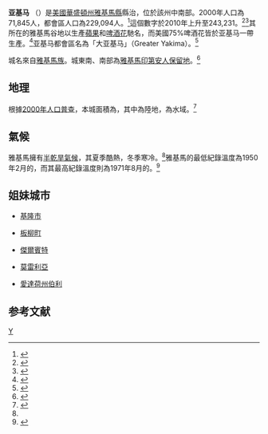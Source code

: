 {{noteTA
|T=zh-hans:亚基马; zh-hant:雅基馬;
|1=zh-hans:亚基马; zh-hant:雅基馬;
}}

<!--[[File:WAMap-doton-Yakima.png|right]]-->
{{Infobox settlement
|name                        = 雅基馬<br>Yakima
|official_name            = City of Yakima
|image_skyline            = Yakima WA from Lookout Point.jpg
|imagesize               = 300px
|image_alt               = 從觀景台看亞基馬
|image_caption       = 從觀景台看亞基馬
|native_name              = <!-- for cities whose native name is not in English -->
|nickname                  = 華盛頓州的棕櫚泉，華盛頓州中部的心臟<br>The Palm Springs of Washington, The Heart of Central Washington
|settlement_type          = [[城市|城市]]
|image_seal               = <!-- 檔案不存在 Yakima-OfficialSeal.png ，可從英文維基百科取得 -->
|image_map = Yakima_County_Washington_Incorporated_and_Unincorporated_areas_Yakima_Highlighted.svg
|mapsize                  = 300px
|map_caption              = 雅基馬在華盛頓州中的位置
|coordinates_region       = US-WA
|subdivision_type         = [[世界地理索引|國家]]
|subdivision_name         = [[美國|美國]]
|subdivision_type1        = [[美國州份|州]]
|subdivision_name1        = [[華盛頓州|華盛頓州]]
|subdivision_type2        = [[縣_(美國)|縣]]
|subdivision_name2        = [[雅基馬縣|雅基馬縣]]
|government_type          = 議會管理制
|leader_title             = 管理員
|leader_name              = 托尼·奧羅克
|leader_title1            = [[市長|市長]]
|leader_name1             = 米卡·考利（2013年）
|leader_title2            = 助理市長
|leader_name2             = 莫琳·阿德金森（2015年）
|established_title        = 成立市政機關
|established_date         = 1883年12月1日
|established_title2       = <!-- Incorporated (town) -->
|established_date2        =
|established_title3       = <!-- Incorporated (city) -->
|established_date3        = 1883年12月1日
|area_magnitude           =
|area_footnotes           = <ref name ="Gazetteer files"/>
|area_total_km2           = 71.72
|area_total_sq_mi         = 27.69
|area_land_km2            = 70.40
|area_land_sq_mi          = 27.18
|area_water_km2           = 1.32
|area_water_sq_mi         = 0.51
|area_water_percent       = 1.84
|population_footnotes     = <ref name ="FactFinder">{{cite web|title=American FactFinder|url=http://factfinder2.census.gov/faces/nav/jsf/pages/index.xhtml|publisher=[[United_States_Census_Bureau|United States Census Bureau]]|accessdate=2012-12-19|archive-date=2012-02-17|archive-url=https://www.webcitation.org/65WtHj6J5?url=http://factfinder2.census.gov/faces/nav/jsf/pages/index.xhtml|dead-url=no}}</ref>
|population_as_of         = [[2010年美國人口普查|2010年]]
|population_est           = 93101
|pop_est_as_of            = 2012<ref name="2012 Pop Estimate">{{cite web|title=Population Estimates|url=http://www.census.gov/popest/data/cities/totals/2012/SUB-EST2012.html|publisher=[[United_States_Census_Bureau|United States Census Bureau]]|accessdate=2013-06-01|archive-url=https://www.webcitation.org/6HQu4Spqa?url=http://www.census.gov/popest/data/cities/totals/2012/SUB-EST2012.html|archive-date=2013-06-17|dead-url=yes}}</ref>
|population_total         = 91067
|population_density_km2   = 1293.6
|population_density_sq_mi = 3350.5
|population_metro         = 261,102
|population_urban         = 129,534
|timezone                 = [[太平洋時區|太平洋時區]]
|utc_offset               = -8
|timezone_DST             = PDT
|utc_offset_DST           = -7
|latd = 46 |latm = 36 |lats = 7 |latNS = N
|longd = 120 |longm = 30 |longs = 28 |longEW = W
|elevation_m              = 325
|elevation_ft             = 1066
|postal_code_type         = [[美國郵政編碼|ZIP代碼]]
|postal_code              = 98901, 98902, 98903, 98904, 98907, 98908, 98909
|website                  = [http://www.yakimawa.gov www.yakimawa.gov]
|area_code                = 509
|blank_name               = [[聯邦信息處理標準|FIPS代碼]]
|blank_info               = 53-80010{{GR|2}}
|blank1_name              = [[地名信息系統|GNIS代碼]]
|blank1_info              = 1509643{{GR|3}}
|footnotes                =
}}

'''亚基马''' （{{lang en|'''Yakima'''}}）是[[美國|美國]][[華盛頓州|華盛頓州]][[雅基馬縣|雅基馬縣]]縣治，位於該州中南部。2000年人口為71,845人，都會區人口為229,094人。<ref>{{cite web | title = State and City Quickfacts | publisher = U.S. Census Bureau | url = http://quickfacts.census.gov/qfd/states/53/5380010.html | accessdate = 2006年11月13日 | deadurl = yes | archiveurl = https://web.archive.org/web/20060922183410/http://quickfacts.census.gov/qfd/states/53/5380010.html | archivedate = 2006年9月22日 }}</ref>這個數字於2010年上升至243,231。<ref>{{Cite web |url=http://factfinder2.census.gov/ |title=2010 census factfinder2 |accessdate=2013-07-31 |archive-date=2013-09-11 |archive-url=https://web.archive.org/web/20130911234518/http://factfinder2.census.gov/ |dead-url=no }}</ref><ref>{{cite web | url = http://www.census.gov/newsroom/releases/archives/2010_census/cb11-cn45.html | title = U.S. Census Bureau Delivers Washington's 2010 Census Population Totals, Including First Look at Race and Hispanic Origin Data for Legislative Redistricting | format = [[Microsoft_Excel|.xls]] | publisher = U.S. Census Bureau | date = 2011-02-23 | accessdate = 2011-03-26 | archive-date = 2012-04-08 | archive-url = https://web.archive.org/web/20120408004733/http://www.census.gov/newsroom/releases/archives/2010_census/cb11-cn45.html | dead-url = no }}</ref>其所在的雅基馬谷地以生產[[蘋果|蘋果]]和[[啤酒花|啤酒花]]馳名，而美國75%啤酒花皆於亚基马一帶生產。<ref name=AHM>{{cite web | title = American Hop Museum | url = http://www.americanhopmuseum.org/history.htm | accessdate = 2009-03-05 | deadurl = yes | archiveurl = https://archive.is/20130112143057/http://www.americanhopmuseum.org/history.htm | archivedate = 2013-01-12 }}</ref>亚基马都會區名為「大亚基马」（Greater Yakima）。<ref>{{cite web | title = State and City Quickfacts | publisher = U.S. Census Bureau | url = http://quickfacts.census.gov/qfd/states/53/5380010.html | accessdate = 2006-11-13 | deadurl = yes | archiveurl = https://web.archive.org/web/20060922183410/http://quickfacts.census.gov/qfd/states/53/5380010.html | archivedate = 2006-09-22 }}</ref>

城名來自[[雅基馬族|雅基馬族]]。城東南、南部為[[雅基馬印第安人保留地|雅基馬印第安人保留地]]。<ref>{{cite web | title = City of Yakima History | publisher = City of Yakima | url = http://www.ci.yakima.wa.us/tour/history/ | accessdate = 2006-12-28 | archive-date = 2007-09-28 | archive-url = https://web.archive.org/web/20070928072437/http://www.ci.yakima.wa.us/tour/history/ | dead-url = yes }}</ref>

==地理==
根據[[美國2000年人口普查|2000年人口普查]]，本城面積為{{convert|27.69|sqmi|sqkm|2}}，其中{{convert|27.18|sqmi|sqkm|2}}為陸地，{{convert|0.51|sqmi|sqkm|2}}為水域。<ref name ="Gazetteer files">{{cite web|title=US Gazetteer files 2010|url=http://www.census.gov/geo/www/gazetteer/files/Gaz_places_national.txt|publisher=[[United_States_Census_Bureau|United States Census Bureau]]|accessdate=2012-12-19|archive-url=https://www.webcitation.org/699nOulzi?url=http://www.census.gov/geo/www/gazetteer/files/Gaz_places_national.txt|archive-date=2012-07-14|dead-url=yes}}</ref>

==氣候==
雅基馬擁有[[半乾旱氣候|半乾旱氣候]]，其夏季酷熱，冬季寒冷。<ref name = NCDC />雅基馬的最低紀錄溫度為1950年2月的{{convert|-25|F|0}}，而其最高紀錄溫度則為1971年8月的{{convert|110|F|0}}。<ref name = TWC >{{cite web
  | url = http://www.weather.com/weather/wxclimatology/monthly/graph/USWA0502
  | title = Average Weather for Yakima, WA - Temperature and Precipitation
  | accessdate = 2010-05-15
  | publisher = The Weather Channel
  | archive-date = 2018-11-18
  | archive-url = https://web.archive.org/web/20181118153257/https://weather.com/weather/wxclimatology/monthly/graph/USWA0502
  | dead-url = no
  }}</ref>

{{Weather box |imperial first = Y|location = 雅基馬（1991–2020年正常值，1946年至今极端数据）
|collapsed =
|single line = Y
| Jan high F = 39.5
| Feb high F = 47.2
| Mar high F = 56.6
| Apr high F = 64.7
| May high F = 74.1
| Jun high F = 80.7
| Jul high F = 89.9
| Aug high F = 88.5
| Sep high F = 79.4
| Oct high F = 64.4
| Nov high F = 48.9
| Dec high F = 38.2
| year high F = 64.3
| Jan low F = 24.0
| Feb low F = 26.1
| Mar low F = 30.2
| Apr low F = 35.2
| May low F = 43.5
| Jun low F = 49.5
| Jul low F = 55.0
| Aug low F = 53.3
| Sep low F = 44.9
| Oct low F = 35.3
| Nov low F = 27.2
| Dec low F = 23.1
| year low F = 37.3
| Jan avg record high F = 56.3
| Feb avg record high F = 59.1
| Mar avg record high F = 70.0
| Apr avg record high F = 79.7
| May avg record high F = 89.9
| Jun avg record high F = 95.8
| Jul avg record high F = 101.5
| Aug avg record high F = 100.3
| Sep avg record high F = 92.1
| Oct avg record high F = 78.3
| Nov avg record high F = 64.9
| Dec avg record high F = 54.4
| year avg record high F = 102.9
| Jan avg record low F = 7.4
| Feb avg record low F = 11.4
| Mar avg record low F = 19.7
| Apr avg record low F = 23.9
| May avg record low F = 30.2
| Jun avg record low F = 36.8
| Jul avg record low F = 43.8
| Aug avg record low F = 42.3
| Sep avg record low F = 33.8
| Oct avg record low F = 21.3
| Nov avg record low F = 13.2
| Dec avg record low F = 8.1
| year avg record low F = 0.5
| Jan record high F = 68
| Feb record high F = 69
| Mar record high F = 80
| Apr record high F = 92
| May record high F = 102
| Jun record high F = 113
| Jul record high F = 109
| Aug record high F = 110
| Sep record high F = 100
| Oct record high F = 91
| Nov record high F = 73
| Dec record high F = 67
| Jan record low F = −21
| Feb record low F = −25
| Mar record low F = −1
| Apr record low F = 18
| May record low F = 25
| Jun record low F = 30
| Jul record low F = 34
| Aug record low F = 35
| Sep record low F = 24
| Oct record low F = 4
| Nov record low F = −13
| Dec record low F = −17
| Jan precipitation inch = 1.19
| Feb precipitation inch = 0.81
| Mar precipitation inch = 0.64
| Apr precipitation inch = 0.55
| May precipitation inch = 0.74
| Jun precipitation inch = 0.50
| Jul precipitation inch = 0.20
| Aug precipitation inch = 0.21
| Sep precipitation inch = 0.23
| Oct precipitation inch = 0.64
| Nov precipitation inch = 0.86
| Dec precipitation inch = 1.44
| year precipitation inch = 8.01
| precipitation colour = green
| Jul snow inch = 0
| Aug snow inch = 0
| Sep snow inch = 0
| Oct snow inch = 0.1
| Nov snow inch = 3.0
| Dec snow inch = 7.7
| Jan snow inch = 6.2
| Feb snow inch = 2.7
| Mar snow inch = 0.6
| Apr snow inch = 0
| May snow inch = 0
| Jun snow inch = 0
| year snow inch = 20.3
| Jan precipitation days = 9.4
| Feb precipitation days = 7.5
| Mar precipitation days = 6.4
| Apr precipitation days = 5.8
| May precipitation days = 6.2
| Jun precipitation days = 5.2
| Jul precipitation days = 2.4
| Aug precipitation days = 2.3
| Sep precipitation days = 3.2
| Oct precipitation days = 4.7
| Nov precipitation days = 8.6
| Dec precipitation days = 10.1
| year precipitation days = 71.8
| Jul snow days = 0
| Aug snow days = 0
| Sep snow days = 0
| Oct snow days = 0.1
| Nov snow days = 1.8
| Dec snow days = 6.2
| Jan snow days = 4.3
| Feb snow days = 2.2
| Mar snow days = 0.7
| Apr snow days = 0.1
| May snow days = 0
| Jun snow days = 0
| year snow days = 15.4
| Jan sun = 64
| Feb sun = 113
| Mar sun = 186
| Apr sun = 210
| May sun = 279
| Jun sun = 300
| Jul sun = 341
| Aug sun = 310
| Sep sun = 240
| Oct sun = 186
| Nov sun = 60
| Dec sun = 62
| year sun = 
| Jand sun = 2
| Febd sun = 4
| Mard sun = 6
| Aprd sun = 7
| Mayd sun = 9
| Jund sun = 10
| Juld sun = 11
| Augd sun = 10
| Sepd sun = 8
| Octd sun = 6
| Novd sun = 2
| Decd sun = 2
| yeard sun = 
| Jan percentsun = 22
| Feb percentsun = 38
| Mar percentsun = 50
| Apr percentsun = 51
| May percentsun = 60
| Jun percentsun = 63
| Jul percentsun = 71
| Aug percentsun = 71
| Sep percentsun = 64
| Oct percentsun = 55
| Nov percentsun = 21
| Dec percentsun = 23
| year percentsun = 
| Jan uv = 1
| Feb uv = 2
| Mar uv = 3
| Apr uv = 5
| May uv = 6
| Jun uv = 7
| Jul uv = 8
| Aug uv = 7
| Sep uv = 5
| Oct uv = 3
| Nov uv = 1
| Dec uv = 1
| year uv = 
| source 1 = NOAA<ref name = "NOAA NCEI">{{cite web |url = https://www.ncei.noaa.gov/access/us-climate-normals/#dataset=normals-monthly&timeframe=30&station=USW00024243 |title = NOAA NCEI U.S. Climate Normals Quick Access |publisher = [[National_Oceanic_and_Atmospheric_Administration|National Oceanic and Atmospheric Administration]] |access-date = 2021-08-06 |archive-date = 2021-05-05 |archive-url = https://web.archive.org/web/20210505115421/https://www.ncei.noaa.gov/access/us-climate-normals/#dataset=normals-monthly&timeframe=30&station=USW00024243 |dead-url = no }}</ref><ref name=NOAA_txt>{{cite web |url=ftp://ftp.ncdc.noaa.gov/pub/data/normals/1981-2010/products/station/USW00024018.normals.txt |publisher=National Oceanic and Atmospheric Administration |title=Station Name: WA YAKIMA AIRPORT |access-date=2019-09-08}}</ref>
| source 2 = Weather Atlas (sun and uv)<ref name = "Weather Atlas">{{cite web
|url = https://www.weather-atlas.com/en/washington-usa/yakima-climate
|title = Monthly weather forecast and climate - Yakima, WA
|access-date = March 28, 2020
|archive-date = 2020-03-28
|archive-url = https://web.archive.org/web/20200328172024/https://www.weather-atlas.com/en/washington-usa/yakima-climate
|dead-url = no
}}</ref>
| date = March 28, 2020
| source = 
}}

== 姐妹城市 ==
* {{ROC}}[[基隆市|基隆市]]
* {{JPN}}[[板柳町|板柳町]]
* {{RUS}}[[傑爾賓特|傑爾賓特]]
* {{MEX}}[[莫雷利亞|莫雷利亞]]
* {{USA}}[[愛達荷州|愛達荷州]][[伯利_(愛達荷州)|伯利]]

== 参考文献 ==
{{reflist|2}}

{{Washington}}

{{Authority control}}
[[Category:華盛頓州城市|Y]]